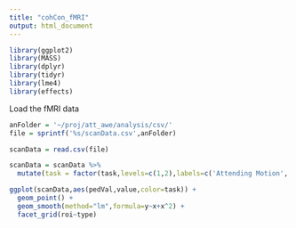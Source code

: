 ```yaml
---
title: "cohCon_fMRI"
output: html_document
---
```



```r
library(ggplot2)    
library(MASS)
library(dplyr)
library(tidyr)
library(lme4)
library(effects)
```

Load the fMRI data

```r
anFolder = '~/proj/att_awe/analysis/csv/'
file = sprintf('%s/scanData.csv',anFolder)

scanData = read.csv(file)

scanData = scanData %>%
  mutate(task = factor(task,levels=c(1,2),labels=c('Attending Motion','Attending Contrast')),side=factor(side,levels=c(1,2),labels=c('Left','Right')),roi=factor(roi,levels=c(1,2),labels=c('V1','MT')),type=factor(type,levels=c(1,2),labels=c('Coherence','Contrast')))
```

```r
ggplot(scanData,aes(pedVal,value,color=task)) +
  geom_point() +
  geom_smooth(method="lm",formula=y~x+x^2) +
  facet_grid(roi~type)
```


